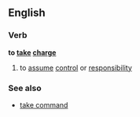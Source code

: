 ==English==
===Verb===
'''to [[take]] [[charge]]'''
# to [[assume]] [[control]] or [[responsibility]]
===See also===
*[[take command]]